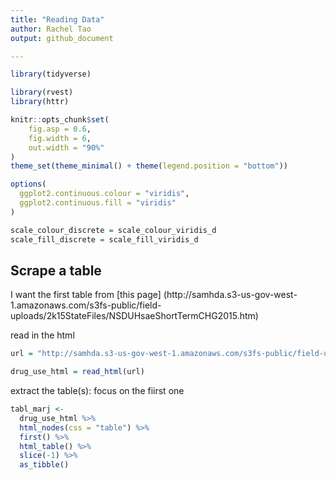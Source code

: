 ```yaml
---
title: "Reading Data"
author: Rachel Tao
output: github_document

---
```


```r

library(tidyverse)

library(rvest)
library(httr)

knitr::opts_chunk$set(
	fig.asp = 0.6,
	fig.width = 6,
	out.width = "90%"
)
theme_set(theme_minimal() + theme(legend.position = "bottom"))

options(
  ggplot2.continuous.colour = "viridis",
  ggplot2.continuous.fill = "viridis"
)

scale_colour_discrete = scale_colour_viridis_d
scale_fill_discrete = scale_fill_viridis_d
```

## Scrape a table

I want the first table from [this page] (http://samhda.s3-us-gov-west-1.amazonaws.com/s3fs-public/field-uploads/2k15StateFiles/NSDUHsaeShortTermCHG2015.htm)

read in the html

```r
url = "http://samhda.s3-us-gov-west-1.amazonaws.com/s3fs-public/field-uploads/2k15StateFiles/NSDUHsaeShortTermCHG2015.htm"

drug_use_html = read_html(url)
```

extract the table(s): focus on the fiirst one

```r
tabl_marj <- 
  drug_use_html %>% 
  html_nodes(css = "table") %>% 
  first() %>%
  html_table() %>%
  slice(-1) %>% 
  as_tibble()
```


